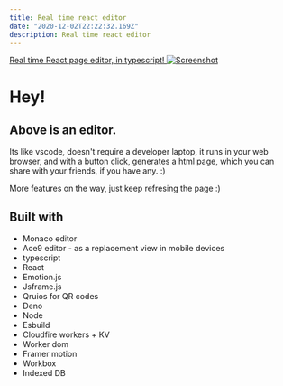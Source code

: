 ```yaml
---
title: Real time react editor
date: "2020-12-02T22:22:32.169Z"
description: Real time react editor
---
```


[Real time React page editor, in typescript! ![Screenshot](./screenshot-2020-12-02.png)](https://zed.vision)

# Hey!

## Above is an editor. 

Its like vscode, doesn't require a developer laptop, it runs in your web browser, and with a button click, generates a html page, which you can share with your friends, if you have any. :)

More features on the way, just keep refresing the page :)

## Built with
- Monaco editor
- Ace9 editor - as a replacement view in mobile devices
- typescript
- React
- Emotion.js
- Jsframe.js
- Qruios  for QR codes
- Deno
- Node
- Esbuild
- Cloudfire workers + KV
- Worker dom 
- Framer motion
- Workbox
- Indexed DB



